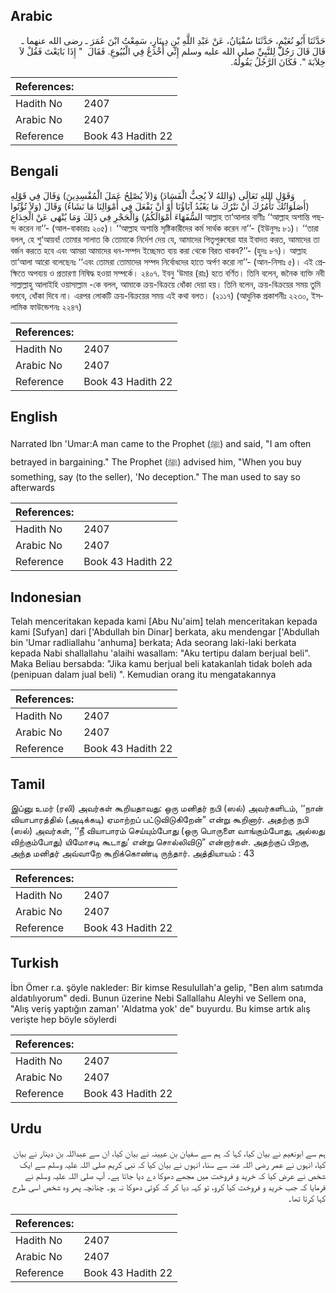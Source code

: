 ## Arabic


<div dir="rtl" lang="ar" style={{fontSize:'larger',backgroundColor:'#f8f9fa',padding:20}}>
حَدَّثَنَا أَبُو نُعَيْمٍ، حَدَّثَنَا سُفْيَانُ، عَنْ عَبْدِ اللَّهِ بْنِ دِينَارٍ، سَمِعْتُ ابْنَ عُمَرَ ـ رضى الله عنهما ـ قَالَ قَالَ رَجُلٌ لِلنَّبِيِّ صلى الله عليه وسلم إِنِّي أُخْدَعُ فِي الْبُيُوعِ‏.‏ فَقَالَ ‏ "‏ إِذَا بَايَعْتَ فَقُلْ لاَ خِلاَبَةَ ‏"‏‏.‏ فَكَانَ الرَّجُلُ يَقُولُهُ‏.‏
</div>
<div style={{backgroundColor:'#f8f9fa',padding:20, marginBottom: 10}}><table> <thead> <tr> <th>References:</th> <th></th> </tr> </thead> <tbody><tr><td>Hadith No</td><td>2407</td></tr><tr><td>Arabic No</td><td>2407</td></tr><tr><td>Reference</td><td>Book 43 Hadith 22</td></tr></tbody></table></div>

## Bengali


<div dir="ltr" lang="bn" style={{fontSize:'larger',backgroundColor:'#f8f9fa',padding:20}}>
وَقَوْلِ اللهِ تَعَالَى (وَاللهُ لاَ يُحِبُّ الْفَسَادَ) وَ(لاَ يُصْلِحُ عَمَلَ الْمُفْسِدِينَ) وَقَالَ فِي قَوْلِهِ (أَصَلَوَاتُكَ تَأْمُرُكَ أَنْ نَتْرُكَ مَا يَعْبُدُ آبَاؤُنَا أَوْ أَنْ نَفْعَلَ فِي أَمْوَالِنَا مَا نَشَاءُ) وَقَالَ (وَلاَ تُؤْتُوا السُّفَهَاءَ أَمْوَالَكُمُ) وَالْحَجْرِ فِي ذَلِكَ وَمَا يُنْهَى عَنْ الْخِدَاعِ আল্লাহ তা‘আলার বাণীঃ ‘‘আল্লাহ অশান্তি পছন্দ করেন না’’- (আল-বাকারাঃ ২০৫)। ‘‘আল্লাহ অশান্তি সৃষ্টিকারীদের কর্ম সার্থক করেন না’’- (ইউনুসঃ ৮১)। ‘‘তারা বলল, হে শু‘আয়ব! তোমার সালাত কি তোমাকে নির্দেশ দেয় যে, আমাদের পিতৃপুরুষেরা যার ইবাদত করত, আমাদের তা বর্জন করতে হবে এবং আমরা আমাদের ধন-সম্পদ ইচ্ছেমত ব্যয় করা থেকে বিরত থাকব?’’- (হুদঃ ৮৭)। আল্লাহ তা‘আলা আরো বলেছেনঃ ‘‘এবং তোমরা তোমাদের সম্পদ নির্বোধদের হাতে অর্পণ করো না’’- (আন-নিসাঃ ৫)। এই প্রেক্ষিতে অপব্যয় ও প্রতারণা নিষিদ্ধ হওয়া সম্পর্কে। ২৪০৭. ইবনু ‘উমার (রাঃ) হতে বর্ণিত। তিনি বলেন, জনৈক ব্যক্তি নবী সাল্লাল্লাহু আলাইহি ওয়াসাল্লাম -কে বলল, আমাকে ক্রয়-বিক্রয়ে ধোঁকা দেয়া হয়। তিনি বলেন, ক্রয়-বিক্রয়ের সময় তুমি বলবে, ধোঁকা দিবে না। এরপর লোকটি ক্রয়-বিক্রয়ের সময় এই কথা বলত। (২১১৭) (আধুনিক প্রকাশনীঃ ২২৩০, ইসলামিক ফাউন্ডেশনঃ ২২৪৭)
</div>
<div style={{backgroundColor:'#f8f9fa',padding:20, marginBottom: 10}}><table> <thead> <tr> <th>References:</th> <th></th> </tr> </thead> <tbody><tr><td>Hadith No</td><td>2407</td></tr><tr><td>Arabic No</td><td>2407</td></tr><tr><td>Reference</td><td>Book 43 Hadith 22</td></tr></tbody></table></div>

## English


<div dir="ltr" lang="en" style={{fontSize:'larger',backgroundColor:'#f8f9fa',padding:20}}>
Narrated Ibn 'Umar:A man came to the Prophet (ﷺ) and said, "I am often betrayed in bargaining." The Prophet (ﷺ) advised him, "When you buy something, say (to the seller), 'No deception." The man used to say so afterwards
</div>
<div style={{backgroundColor:'#f8f9fa',padding:20, marginBottom: 10}}><table> <thead> <tr> <th>References:</th> <th></th> </tr> </thead> <tbody><tr><td>Hadith No</td><td>2407</td></tr><tr><td>Arabic No</td><td>2407</td></tr><tr><td>Reference</td><td>Book 43 Hadith 22</td></tr></tbody></table></div>

## Indonesian


<div dir="ltr" lang="id" style={{fontSize:'larger',backgroundColor:'#f8f9fa',padding:20}}>
Telah menceritakan kepada kami [Abu Nu'aim] telah menceritakan kepada kami [Sufyan] dari ['Abdullah bin Dinar] berkata, aku mendengar ['Abdullah bin 'Umar radliallahu 'anhuma] berkata; Ada seorang laki-laki berkata kepada Nabi shallallahu 'alaihi wasallam: "Aku tertipu dalam berjual beli". Maka Beliau bersabda: "Jika kamu berjual beli katakanlah tidak boleh ada (penipuan dalam jual beli) ". Kemudian orang itu mengatakannya
</div>
<div style={{backgroundColor:'#f8f9fa',padding:20, marginBottom: 10}}><table> <thead> <tr> <th>References:</th> <th></th> </tr> </thead> <tbody><tr><td>Hadith No</td><td>2407</td></tr><tr><td>Arabic No</td><td>2407</td></tr><tr><td>Reference</td><td>Book 43 Hadith 22</td></tr></tbody></table></div>

## Tamil


<div dir="ltr" lang="ta" style={{fontSize:'larger',backgroundColor:'#f8f9fa',padding:20}}>
இப்னு உமர் (ரலி) அவர்கள் கூறியதாவது: ஒரு மனிதர் நபி (ஸல்) அவர்களிடம், ‘‘நான் வியாபாரத்தில் (அடிக்கடி) ஏமாற்றப் பட்டுவிடுகிறேன்” என்று கூறினார். அதற்கு நபி (ஸல்) அவர்கள், ‘‘நீ வியாபாரம் செய்யும்போது (ஒரு பொருளை வாங்கும்போது, அல்லது விற்கும்போது) யிமோசடி கூடாது’ என்று சொல்லிவிடு” என்றார்கள். அதற்குப் பிறகு, அந்த மனிதர் அவ்வாறே கூறிக்கொண்டி ருந்தார். அத்தியாயம் : 43
</div>
<div style={{backgroundColor:'#f8f9fa',padding:20, marginBottom: 10}}><table> <thead> <tr> <th>References:</th> <th></th> </tr> </thead> <tbody><tr><td>Hadith No</td><td>2407</td></tr><tr><td>Arabic No</td><td>2407</td></tr><tr><td>Reference</td><td>Book 43 Hadith 22</td></tr></tbody></table></div>

## Turkish


<div dir="ltr" lang="tr" style={{fontSize:'larger',backgroundColor:'#f8f9fa',padding:20}}>
İbn Ömer r.a. şöyle nakleder: Bir kimse Resulullah'a gelip, "Ben alım satımda aldatılıyorum" dedi. Bunun üzerine Nebi Sallallahu Aleyhi ve Sellem ona, "Alış veriş yaptığın zaman' 'Aldatma yok' de" buyurdu. Bu kimse artık alış verişte hep böyle söylerdi
</div>
<div style={{backgroundColor:'#f8f9fa',padding:20, marginBottom: 10}}><table> <thead> <tr> <th>References:</th> <th></th> </tr> </thead> <tbody><tr><td>Hadith No</td><td>2407</td></tr><tr><td>Arabic No</td><td>2407</td></tr><tr><td>Reference</td><td>Book 43 Hadith 22</td></tr></tbody></table></div>

## Urdu


<div dir="rtl" lang="ur" style={{fontSize:'larger',backgroundColor:'#f8f9fa',padding:20}}>
ہم سے ابونعیم نے بیان کیا، کہا کہ ہم سے سفیان بن عیینہ نے بیان کیا، ان سے عبداللہ بن دینار نے بیان کیا، انہوں نے عمر رضی اللہ عنہ سے سنا، انہوں نے بیان کیا کہ نبی کریم صلی اللہ علیہ وسلم سے ایک شخص نے عرض کیا کہ خرید و فروخت میں مجھے دھوکا دے دیا جاتا ہے۔ آپ صلی اللہ علیہ وسلم نے فرمایا کہ جب خرید و فروخت کیا کرو، تو کہہ دیا کر کہ کوئی دھوکا نہ ہو۔ چنانچہ پھر وہ شخص اسی طرح کہا کرتا تھا۔
</div>
<div style={{backgroundColor:'#f8f9fa',padding:20, marginBottom: 10}}><table> <thead> <tr> <th>References:</th> <th></th> </tr> </thead> <tbody><tr><td>Hadith No</td><td>2407</td></tr><tr><td>Arabic No</td><td>2407</td></tr><tr><td>Reference</td><td>Book 43 Hadith 22</td></tr></tbody></table></div>